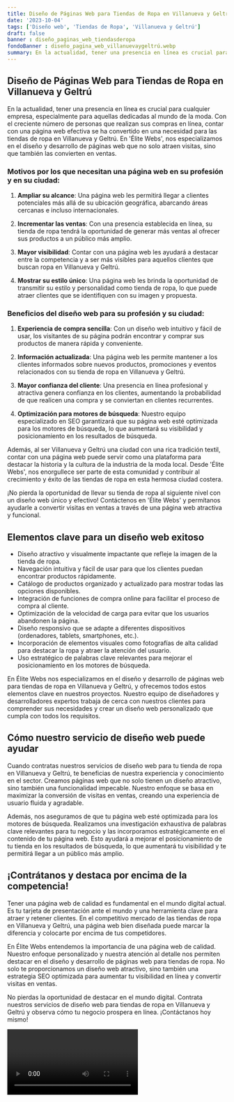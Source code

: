 ```yaml
---
title: Diseño de Páginas Web para Tiendas de Ropa en Villanueva y Geltrú
date: '2023-10-04'
tags: ['Diseño web', 'Tiendas de Ropa', 'Villanueva y Geltrú']
draft: false
banner : diseño_paginas_web_tiendasderopa
fondoBanner : diseño_pagina_web_villanuevaygeltrú.webp
summary: En la actualidad, tener una presencia en línea es crucial para cualquier empresa, especialmente para aquellas dedicadas al mundo de la moda. Con el creciente número de personas que realizan sus compras en línea, contar con una página web efectiva se ha convertido en una necesidad para las tiendas de ropa en Villanueva y Geltrú. En 'Élite Webs', nos especializamos en el diseño y desarrollo de páginas web que no solo atraen visitas, sino que también las convierten en ventas.
---
```


## Diseño de Páginas Web para Tiendas de Ropa en Villanueva y Geltrú

En la actualidad, tener una presencia en línea es crucial para cualquier empresa, especialmente para aquellas dedicadas al mundo de la moda. Con el creciente número de personas que realizan sus compras en línea, contar con una página web efectiva se ha convertido en una necesidad para las tiendas de ropa en Villanueva y Geltrú. En 'Élite Webs', nos especializamos en el diseño y desarrollo de páginas web que no solo atraen visitas, sino que también las convierten en ventas.

### Motivos por los que necesitan una página web en su profesión y en su ciudad:

1. **Ampliar su alcance**: Una página web les permitirá llegar a clientes potenciales más allá de su ubicación geográfica, abarcando áreas cercanas e incluso internacionales.

2. **Incrementar las ventas**: Con una presencia establecida en línea, su tienda de ropa tendrá la oportunidad de generar más ventas al ofrecer sus productos a un público más amplio.

3. **Mayor visibilidad**: Contar con una página web les ayudará a destacar entre la competencia y a ser más visibles para aquellos clientes que buscan ropa en Villanueva y Geltrú.

4. **Mostrar su estilo único**: Una página web les brinda la oportunidad de transmitir su estilo y personalidad como tienda de ropa, lo que puede atraer clientes que se identifiquen con su imagen y propuesta.

### Beneficios del diseño web para su profesión y su ciudad:

1. **Experiencia de compra sencilla**: Con un diseño web intuitivo y fácil de usar, los visitantes de su página podrán encontrar y comprar sus productos de manera rápida y conveniente.

2. **Información actualizada**: Una página web les permite mantener a los clientes informados sobre nuevos productos, promociones y eventos relacionados con su tienda de ropa en Villanueva y Geltrú.

3. **Mayor confianza del cliente**: Una presencia en línea profesional y atractiva genera confianza en los clientes, aumentando la probabilidad de que realicen una compra y se conviertan en clientes recurrentes.

4. **Optimización para motores de búsqueda**: Nuestro equipo especializado en SEO garantizará que su página web esté optimizada para los motores de búsqueda, lo que aumentará su visibilidad y posicionamiento en los resultados de búsqueda.

Además, al ser Villanueva y Geltrú una ciudad con una rica tradición textil, contar con una página web puede servir como una plataforma para destacar la historia y la cultura de la industria de la moda local. Desde 'Élite Webs', nos enorgullece ser parte de esta comunidad y contribuir al crecimiento y éxito de las tiendas de ropa en esta hermosa ciudad costera.

¡No pierda la oportunidad de llevar su tienda de ropa al siguiente nivel con un diseño web único y efectivo! Contáctenos en 'Élite Webs' y permítanos ayudarle a convertir visitas en ventas a través de una página web atractiva y funcional.

<GifSeo />

<Cta />

## Elementos clave para un diseño web exitoso

- Diseño atractivo y visualmente impactante que refleje la imagen de la tienda de ropa.
- Navegación intuitiva y fácil de usar para que los clientes puedan encontrar productos rápidamente.
- Catálogo de productos organizado y actualizado para mostrar todas las opciones disponibles.
- Integración de funciones de compra online para facilitar el proceso de compra al cliente.
- Optimización de la velocidad de carga para evitar que los usuarios abandonen la página.
- Diseño responsivo que se adapte a diferentes dispositivos (ordenadores, tablets, smartphones, etc.).
- Incorporación de elementos visuales como fotografías de alta calidad para destacar la ropa y atraer la atención del usuario.
- Uso estratégico de palabras clave relevantes para mejorar el posicionamiento en los motores de búsqueda.

En Élite Webs nos especializamos en el diseño y desarrollo de páginas web para tiendas de ropa en Villanueva y Geltrú, y ofrecemos todos estos elementos clave en nuestros proyectos. Nuestro equipo de diseñadores y desarrolladores expertos trabaja de cerca con nuestros clientes para comprender sus necesidades y crear un diseño web personalizado que cumpla con todos los requisitos.

## Cómo nuestro servicio de diseño web puede ayudar

Cuando contratas nuestros servicios de diseño web para tu tienda de ropa en Villanueva y Geltrú, te beneficias de nuestra experiencia y conocimiento en el sector. Creamos páginas web que no solo tienen un diseño atractivo, sino también una funcionalidad impecable. Nuestro enfoque se basa en maximizar la conversión de visitas en ventas, creando una experiencia de usuario fluida y agradable.

Además, nos aseguramos de que tu página web esté optimizada para los motores de búsqueda. Realizamos una investigación exhaustiva de palabras clave relevantes para tu negocio y las incorporamos estratégicamente en el contenido de tu página web. Esto ayudará a mejorar el posicionamiento de tu tienda en los resultados de búsqueda, lo que aumentará tu visibilidad y te permitirá llegar a un público más amplio.

## ¡Contrátanos y destaca por encima de la competencia!

Tener una página web de calidad es fundamental en el mundo digital actual. Es tu tarjeta de presentación ante el mundo y una herramienta clave para atraer y retener clientes. En el competitivo mercado de las tiendas de ropa en Villanueva y Geltrú, una página web bien diseñada puede marcar la diferencia y colocarte por encima de tus competidores.

En Élite Webs entendemos la importancia de una página web de calidad. Nuestro enfoque personalizado y nuestra atención al detalle nos permiten destacar en el diseño y desarrollo de páginas web para tiendas de ropa. No solo te proporcionamos un diseño web atractivo, sino también una estrategia SEO optimizada para aumentar tu visibilidad en línea y convertir visitas en ventas.

No pierdas la oportunidad de destacar en el mundo digital. Contrata nuestros servicios de diseño web para tiendas de ropa en Villanueva y Geltrú y observa cómo tu negocio prospera en línea. ¡Contáctanos hoy mismo!

<Video />

<CtaBot job='Tiendas de Ropa' city='Villanueva y Geltrú'/>

<Gmaps query='Villanueva y Geltrú+españa+maps' />
